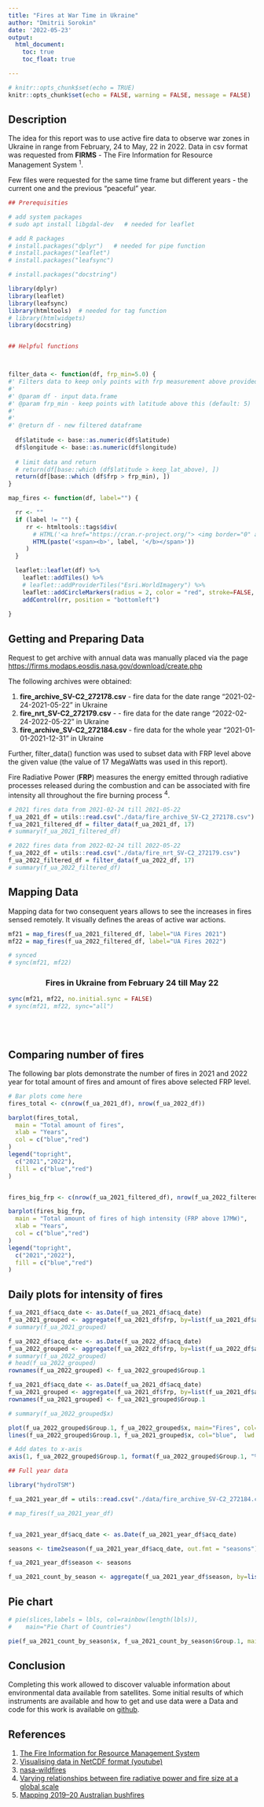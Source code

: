 ```yaml
---
title: "Fires at War Time in Ukraine"
author: "Dmitrii Sorokin"
date: '2022-05-23'
output: 
  html_document:
    toc: true
    toc_float: true

---
```


```r
# knitr::opts_chunk$set(echo = TRUE)
knitr::opts_chunk$set(echo = FALSE, warning = FALSE, message = FALSE) 
```

## Description

The idea for this report was to use active fire data to observe war zones in Ukraine in range from February, 24 to May, 22 in 2022. Data in csv format was requested from **FIRMS** - The Fire Information for Resource Management System ^1^. 


Few files were requested for the same time frame but different years - the current one and the previous "peaceful" year.

```r

## Prerequisities

# add system packages
# sudo apt install libgdal-dev   # needed for leaflet

# add R packages
# install.packages("dplyr")   # needed for pipe function
# install.packages("leaflet")
# install.packages("leafsync")

# install.packages("docstring")

library(dplyr)
library(leaflet)
library(leafsync)
library(htmltools)  # needed for tag function
# library(htmlwidgets)
library(docstring)


## Helpful functions



filter_data <- function(df, frp_min=5.0) {
#' Filters data to keep only points with frp measurement above provided frp_min parameter
#' 
#' @param df - input data.frame
#' @param frp_min - keep points with latitude above this (default: 5)
#'  
#' 
#' @return df - new filtered dataframe
  
  df$latitude <- base::as.numeric(df$latitude)
  df$longitude <- base::as.numeric(df$longitude)
  
  # limit data and return
  # return(df[base::which (df$latitude > keep_lat_above), ])
  return(df[base::which (df$frp > frp_min), ])
}

map_fires <- function(df, label="") {

  rr <- ""
  if (label != "") {
     rr <- htmltools::tags$div(
       # HTML('<a href="https://cran.r-project.org/"> <img border="0" alt="ImageTitle" src="/PathToImage/ImageR.jpeg" width="300" height="100"> </a>')
       HTML(paste('<span><b>', label, '</b></span>'))
     )      
  }

  leaflet::leaflet(df) %>%
    leaflet::addTiles() %>%
    # leaflet::addProviderTiles("Esri.WorldImagery") %>%
    leaflet::addCircleMarkers(radius = 2, color = "red", stroke=FALSE, fillOpacity=0.2) %>% 
    addControl(rr, position = "bottomleft")
 
}
```


##  Getting and Preparing Data

Request to get archive with annual data was manually placed via the page <https://firms.modaps.eosdis.nasa.gov/download/create.php>


The following archives were obtained:

1. **fire_archive_SV-C2_272178.csv** - fire data for the date range "2021-02-24-2021-05-22" in Ukraine
2. **fire_nrt_SV-C2_272179.csv** - - fire data for the date range "2022-02-24-2022-05-22" in Ukraine
3. **fire_archive_SV-C2_272184.csv** - fire data for the whole year "2021-01-01-2021-12-31" in Ukraine

Further, filter_data() function was used to subset data with FRP level above the given value (the value of 17 MegaWatts was used in this report).


Fire Radiative Power (**FRP**) measures the energy emitted through radiative processes released during the combustion and can be associated with fire intensity all throughout the fire burning process ^4^.


```r
# 2021 fires data from 2021-02-24 till 2021-05-22
f_ua_2021_df = utils::read.csv("./data/fire_archive_SV-C2_272178.csv")
f_ua_2021_filtered_df = filter_data(f_ua_2021_df, 17)
# summary(f_ua_2021_filtered_df)

# 2022 fires data from 2022-02-24 till 2022-05-22
f_ua_2022_df = utils::read.csv("./data/fire_nrt_SV-C2_272179.csv")
f_ua_2022_filtered_df = filter_data(f_ua_2022_df, 17)
# summary(f_ua_2022_filtered_df)
```

## Mapping Data

Mapping data for two consequent years allows to see the increases in fires sensed remotely. It visually defines the areas of active war actions.

```r
mf21 = map_fires(f_ua_2021_filtered_df, label="UA Fires 2021")
mf22 = map_fires(f_ua_2022_filtered_df, label="UA Fires 2022")

# synced
# sync(mf21, mf22)
```

<center> <h3><b>Fires in Ukraine from February 24 till May 22</b></h3> </center>

```r
sync(mf21, mf22, no.initial.sync = FALSE)  
# sync(mf21, mf22, sync="all")  
```
<br>
<br>

## Comparing number of fires

The following bar plots demonstrate the number of fires in 2021 and 2022 year for total amount of fires and amount of fires above selected FRP level.

```r
# Bar plots come here
fires_total <- c(nrow(f_ua_2021_df), nrow(f_ua_2022_df))

barplot(fires_total,
  main = "Total amount of fires",
  xlab = "Years",
  col = c("blue","red")
)
legend("topright",
  c("2021","2022"),
  fill = c("blue","red")        
)


fires_big_frp <- c(nrow(f_ua_2021_filtered_df), nrow(f_ua_2022_filtered_df))

barplot(fires_big_frp,
  main = "Total amount of fires of high intensity (FRP above 17MW)",
  xlab = "Years",
  col = c("blue","red")
)
legend("topright",
  c("2021","2022"),
  fill = c("blue","red")        
)


```

## Daily plots for intensity of fires

```r
f_ua_2021_df$acq_date <- as.Date(f_ua_2021_df$acq_date)
f_ua_2021_grouped <- aggregate(f_ua_2021_df$frp, by=list(f_ua_2021_df$acq_date), sum)
# summary(f_ua_2021_grouped)

f_ua_2022_df$acq_date <- as.Date(f_ua_2022_df$acq_date)
f_ua_2022_grouped <- aggregate(f_ua_2022_df$frp, by=list(f_ua_2022_df$acq_date), sum)
# summary(f_ua_2022_grouped)
# head(f_ua_2022_grouped)
rownames(f_ua_2022_grouped) <- f_ua_2022_grouped$Group.1

f_ua_2021_df$acq_date <- as.Date(f_ua_2021_df$acq_date)
f_ua_2021_grouped <- aggregate(f_ua_2021_df$frp, by=list(f_ua_2021_df$acq_date), sum)
rownames(f_ua_2021_grouped) <- f_ua_2021_grouped$Group.1

# summary(f_ua_2022_grouped$x)

plot(f_ua_2022_grouped$Group.1, f_ua_2022_grouped$x, main="Fires", col="red",  lwd = 2, type="l", xaxt = "n")
lines(f_ua_2022_grouped$Group.1, f_ua_2021_grouped$x, col="blue",  lwd = 2, type="l", xaxt = "n")

# Add dates to x-axis
axis(1, f_ua_2022_grouped$Group.1, format(f_ua_2022_grouped$Group.1, "%b,%d"))
```

```r
## Full year data

library("hydroTSM")

f_ua_2021_year_df = utils::read.csv("./data/fire_archive_SV-C2_272184.csv")

# map_fires(f_ua_2021_year_df)


f_ua_2021_year_df$acq_date <- as.Date(f_ua_2021_year_df$acq_date)

seasons <- time2season(f_ua_2021_year_df$acq_date, out.fmt = "seasons")

f_ua_2021_year_df$season <- seasons

f_ua_2021_count_by_season <- aggregate(f_ua_2021_year_df$season, by=list(f_ua_2021_year_df$season), NROW)
```


## Pie chart

```r
# pie(slices,labels = lbls, col=rainbow(length(lbls)),
#    main="Pie Chart of Countries")

pie(f_ua_2021_count_by_season$x, f_ua_2021_count_by_season$Group.1, main="Fires by Seasons")
```

## Conclusion
Completing this work allowed to discover valuable information about environmental data available from satellites. Some initial results of which instruments are available and how to get and use data were a
Data and code for this work is available on [github](https://github.com/beeduino/wildfires-experiments).

## References
1.  [The Fire Information for Resource Management System](https://firms.modaps.eosdis.nasa.gov/)
2.  [Visualising data in NetCDF format (youtube)](https://www.youtube.com/watch?v=XqoetylQAIY)
3.  [nasa-wildfires](https://github.com/datadesk/nasa-wildfires)
4.  [Varying relationships between fire radiative power and fire size at a global scale](https://bg.copernicus.org/articles/16/275/2019/)
5.  [Mapping 2019–20 Australian bushfires](https://towardsdatascience.com/mapping-2019-20-australian-bushfires-4e6d9a0eed63)



   
   
   




